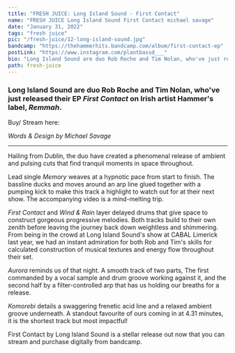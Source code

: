 ---
title: "FRESH JUICE: Long Island Sound - First Contact"
name: "FRESH JUICE Long Island Sound First Contact michael savage"
date: "January 31, 2022"
tags: "fresh juice"
pic: "/fresh-juice/12-long-island-sound.jpg"
bandcamp: "https://thehammerhits.bandcamp.com/album/first-contact-ep"
postLink: "https://www.instagram.com/plantbassd___"
bio: "Long Island Sound are duo Rob Roche and Tim Nolan, who've just released their EP 'First Contact' on Irish artist Hammer's label, 'Remmah'"
path: fresh-juice
---

### Long Island Sound are duo Rob Roche and Tim Nolan, who've just released their EP _First Contact_ on Irish artist Hammer's label, _Remmah_.

Buy/ Stream here: <HoverLink url="thehammerhits.bandcamp.com/album/first-contact-ep" external inline />

<Picture src="/fresh-juice/12-long-island-sound-ep.jpg" alt="first contact album art" size={1200} />

<p className="smallText">
  <i>Words & Design by Michael Savage</i>
</p>

<hr />

Hailing from Dublin, the duo have created a phenomenal release of ambient and pulsing cuts that find tranquil moments in space throughout.

Lead single _Memory_ weaves at a hypnotic pace from start to finish. The bassline ducks and moves around an arp line glued together with a pumping kick to make this track a highlight to watch out for at their next show. The accompanying video is a mind-melting trip. <HoverLink url="www.youtube.com/watch?v=wNH0UsVg5j0" external inline />

_First Contact_ and _Wind & Rain_ layer delayed drums that give space to construct gorgeous progressive melodies. Both tracks build to their own zenith before leaving the journey back down weightless and shimmering. From being in the crowd at Long Island Sound's show at CABAL Limerick last year, we had an instant admiration for both Rob and Tim's skills for calculated construction of musical textures and energy flow throughout their set.

_Aurora_ reminds us of that night. A smooth track of two parts, The first commanded by a vocal sample and drum groove working against it, and the second half by a filter-controlled arp that has us holding our breaths for a release.

_Komorebi_ details a swaggering frenetic acid line and a relaxed ambient groove underneath. A standout favourite of ours coming in at 4.31 minutes, it is the shortest track but most impactful!

<Picture src="/fresh-juice/12-sos-press-pic.jpg" alt="press pic of the two lads" size={1200} />

First Contact by Long Island Sound is a stellar release out now that you can stream and purchase digitally from bandcamp. <HoverLink url="thehammerhits.bandcamp.com/album/first-contact-ep" external inline />
